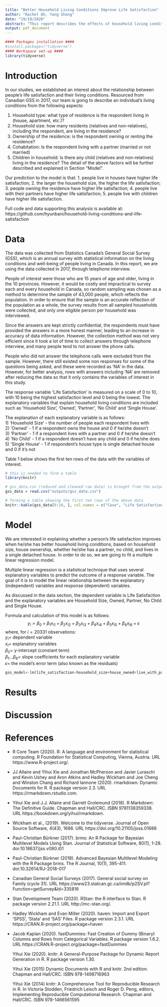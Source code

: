```yaml
---
title: "Better Household Living Conditions Improve Life Satisfaction"
author: "Rachel Oh, Yang Shang"
date: "19/10/2020"
abstract: "This report describes the effects of household living conditions on life satisfaction. It is found that better household living conditions do improve life satisfaction to a certain degree. These results are important as it is fundamental that people know what makes them satisfied with their lives because no human would wish to have an unsatisfying life."
output: pdf_document
---
```



```r
#### Packages installation ####
#install.packages("tidyverse")
#### Workspace set-up ####
library(tidyverse)
```

# Introduction

In our studies, we established an interest about the relationship between people's life satisfaction and their living conditions. Resourced from Canadian GSS in 2017, our team is going to describe an individual's living conditions from the following aspects:

1. Household type: what type of residence is the respondent living in (house, apartment, etc.)?
2. Household size: how many residents (relatives and non-relatives), including the respondent, are living in the residence?
3. Ownership of the residence: is the respondent owning or renting the residence?
4. Cohabitation: Is the respondent living with a partner (married or not married)
5. Children in household: Is there any child (relatives and non-relatives) living in the residence?
The detail of the above factors will be further described and explained in Section "Model".

Our prediction to the model is that: 1. people live in houses have higher life satisfaction; 2. the larger the household size, the higher the life satisfaction; 3. people owning the residence have higher life satisfaction; 4. people live with their partners have higher life satisfaction; 5. people live with children have higher life satisfaction.

Full code and data supporting this analysis is available at: https://github.com/hyunbani/household-living-conditions-and-life-satisfaction

# Data 

The data was collected from Statistics Canada's General Social Survey (GSS), which is an annual survey with statistical information on the living conditions and well-being of people living in Canada. In this report, we are using the data collected in 2017, through telephone interview. 

People of interest were those who are 15 years of age and older, living in the 10 provinces. However, it would be costly and impractical to survey each and every household in Canada, so random sampling was chosen as a method to determine the sample of 43,000 people, which reflects the population. In order to ensure that the sample is an accurate reflection of the population as a whole, the survey results from all sampled households were collected, and only one eligible person per household was interviewed.

Since the answers are kept strictly confidential, the respondents must have provided the answers in a more honest manner, leading to an increase in accuracy of data information. However, the collection method was not very efficient since it took a lot of time to collect answers through telephone interview, and many people tend to not answer the phone calls. 

People who did not answer the telephone calls were excluded from the sample. However, there still existed some non responses for some of the questions being asked, and these were recorded as 'NA' in the data. However, for better analysis, rows with answers including 'NA' are removed after reducing the data so that it only contains the variables of interest in this study.

The response variable 'Life Satisfaction' is measured on a scale of 0 to 10, with 10 being the highest satisfaction level and 0 being the lowest. The explanatory variables that explain household living conditions are included such as 'Household Size', 'Owned', 'Partner', 'No Child' and 'Single House'.

The explanation of each explanatory variable is as follows:\
1) 'Household Size' - the number of people each respondent lives with\
2) 'Owned' - 1 if a respondent owns the house and 0 if he/she doesn't\
3) 'Partner' - 1 if a respondent lives with a partner and 0 if he/she doesn't\
4) 'No Child' - 1 if a respondent doesn't have any child and 0 if he/she does\
5) 'Single House' - 1 if respondent's house type is single detached house and 0 if it's not 

Table 1 below shows the first ten rows of the data with the variables of interest.

```r
# this is needed to form a table
library(knitr)

# gss_data.csv (reduced and cleaned raw data) is brought from the outputs folder and was created in Data.R
gss_data = read.csv("outputs/gss_data.csv")

# forming a table showing the first ten rows of the above data
knitr::kable(gss_data[0:10, ], col.names = c("Case", "Life Satisfaction", "Household Size", "Owned", "Partner", "No Child", "Single House"), caption = "First 10 Rows of Raw Data")
```


# Model

We are interested in explaining whether a person's life satisfaction improves when he/she has better household living conditions, based on household size, house ownership, whether he/she has a partner, no child, and lives in a single detached house. In order to do so, we are going to fit a multiple linear regression model.

Multiple linear regression is a statistical technique that uses several explanatory variables to predict the outcome of a response variable. The goal of it is to model the linear relationship between the explanatory (independent) variables and response (dependent) variables.

As discussed in the data section, the dependent variable is Life Satisfaction and the explanatory variables are Household Size, Owned, Partner, No Child and Single House.

Formula and calculation of this model is as follows:
$$y_i=\beta_0+\beta_1{x_i}_1+\beta_2{x_i}_2+\beta_3{x_i}_3+\beta_4{x_i}_4+\beta_5{x_i}_5+\beta_6{x_i}_6+\epsilon$$
where, for $i=20331$ observations:\
$y_i=$ dependent variable\
$x_i=$ explanatory variables\
$\beta_0=$ y-intercept (constant term)\
$\beta_1...\beta_6=$ slope coefficients for each explanatory variable\
$\epsilon=$ the model's error term (also known as the residuals)

```r
gss_model<-lm(life_satisfaction~household_size+house_owned+live_with_partner+no_child+house,data=gss_data)
```



# Results

# Discussion

# References

- R Core Team (2020). R: A language and environment for statistical computing. R Foundation for
  Statistical Computing, Vienna, Austria. URL https://www.R-project.org/.
  
- JJ Allaire and Yihui Xie and Jonathan McPherson and Javier Luraschi and Kevin Ushey and Aron
  Atkins and Hadley Wickham and Joe Cheng and Winston Chang and Richard Iannone (2020). rmarkdown:
  Dynamic Documents for R. R package version 2.3. URL https://rmarkdown.rstudio.com.
  
- Yihui Xie and J.J. Allaire and Garrett Grolemund (2018). R Markdown: The Definitive Guide.
  Chapman and Hall/CRC. ISBN 9781138359338. URL https://bookdown.org/yihui/rmarkdown.
  
- Wickham et al., (2019). Welcome to the tidyverse. Journal of Open Source Software, 4(43), 1686. URL
  https://doi.org/10.21105/joss.01686
  
- Paul-Christian Bürkner (2017). brms: An R Package for Bayesian Multilevel Models Using Stan.
  Journal of Statistical Software, 80(1), 1-28. doi:10.18637/jss.v080.i01

- Paul-Christian Bürkner (2018). Advanced Bayesian Multilevel Modeling with the R Package brms. The
  R Journal, 10(1), 395-411. doi:10.32614/RJ-2018-017
  
- Canadian General Social Surveys (2017). General social survey on Family (cycle 31). URL https://www23.statcan.gc.ca/imdb/p2SV.pl?Function=getSurvey&Id=335816

- Stan Development Team (2020). RStan: the R interface to Stan. R package version 2.21.1. URL
  http://mc-stan.org/.
  
- Hadley Wickham and Evan Miller (2020). haven: Import and Export 'SPSS', 'Stata' and 'SAS' Files.
  R package version 2.3.1. URL https://CRAN.R-project.org/package=haven
  
- Jacob Kaplan (2020). fastDummies: Fast Creation of Dummy (Binary) Columns and Rows from
  Categorical Variables. R package version 1.6.2. URL https://CRAN.R-project.org/package=fastDummies
  
  Yihui Xie (2020). knitr: A General-Purpose Package for Dynamic Report Generation in R. R package
  version 1.30.

  Yihui Xie (2015) Dynamic Documents with R and knitr. 2nd edition. Chapman and Hall/CRC. ISBN
  978-1498716963

  Yihui Xie (2014) knitr: A Comprehensive Tool for Reproducible Research in R. In Victoria Stodden,
  Friedrich Leisch and Roger D. Peng, editors, Implementing Reproducible Computational Research.
  Chapman and Hall/CRC. ISBN 978-1466561595
